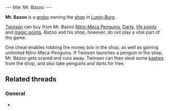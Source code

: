 ---
title: Mr. Bazoo
---

{{twinsunica import}}{{Infobox Character
 |image=Mr. Bazoo.png
 |race=grobo
 |gender=Male
 |size=average
 |age=Adult
 |magical=no
 |lba1=
 |lba2=yes
 |alignment=neutral
 |occupation=
 |requires=
 |amount=
 |fam1=
 |fam2=
 |planet=
 |island=
 |building=
}}

'''Mr. Bazoo''' is a [[grobo]] owning the [[Mr. Bazoo's Shop|shop]] in [[Lupin-Burg]].

[[Twinsen]] can buy from Mr. Bazoo [[Nitro-Meca Penguins]], [[Darts]], [[life points]] and [[magic points]]. Bazoo and his shop, however, do not play a vital part of the game.

One cheat enables robbing the money box in the shop, as well as gaining unlimited Nitro-Meca-Penguins. If Twinsen launches a penguin in the shop, Mr. Bazoo gets scared and runs away. Twinsen can then steal some [[kashes]] from the shop, and also take penguins and darts for free.

==Related threads==
===General===
* {{thread|id=7972|title=Families}}

<!-- remove these caterogy links when they're all automated by categorizers...
[[Category:Grobos]]
[[Category:Male characters]]
[[Category:Average characters]]
[[Category:Adult characters]]
[[Category:Citadel Island inhabitants]] -->